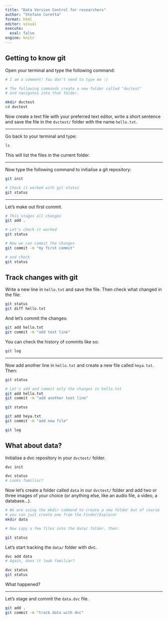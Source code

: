 ```yaml
---
title: "Data Version Control for researchers"
author: "Stefano Coretta"
format: html
editor: visual
execute: 
  eval: false
engine: knitr
---
```


## Getting to know git

Open your terminal and type the following command:

```bash
# I am a comment! You don't need to type me :)

# The following commands create a new folder called "dvctest"
# and navigates into that folder.

mkdir dvctest
cd dvctest
```

Now create a text file with your preferred text editor, write a short sentence and save the file in the `dvctest/` folder with the name `hello.txt`.

------------------------------------------------------------------------

Go back to your terminal and type:

```bash
ls
```

This will list the files in the current folder.

------------------------------------------------------------------------

Now type the following command to initialise a git repository:

```bash
git init

# Check it worked with git status
git status
```

------------------------------------------------------------------------

Let's make out first commit.

```bash
# This stages all changes
git add .

# Let's check it worked
git status

# Now we can commit the changes
git commit -m "my first commit"

# and check
git status
```

## Track changes with git

Write a new line in `hello.txt` and save the file. Then check what changed in the file:

```bash
git status
git diff hello.txt
```

And let's commit the changes:

```bash
git add hello.txt
git commit -m "add text line"
```

You can check the history of commits like so:

```bash
git log
```

------------------------------------------------------------------------

Now add another line in `hello.txt` and create a new file called `heya.txt`. Then:

```bash
git status

# Let's add and commit only the changes in hello.txt
git add hello.txt
git commit -m "add another text line"

git status

git add heya.txt
git commit -m "add new file"

git log
```

## What about data?

Initialise a dvc repository in your `dvctest/` folder.

```bash
dvc init

dvc status
# Looks familiar?
```

Now let's create a folder called `data` in our `dvctest/` folder and add two or three images of your choice (or anything else, like an audio file, a video, a database...).

```bash
# We are using the mkdir command to create a new folder but of course
# you can just create one from the Finder/Explorer
mkdir data

# Now copy a few files into the data/ folder, then:

git status
```

Let's start tracking the `data/` folder with dvc.

```bash
dvc add data
# Again, does it look familiar?

dvc status
git status
```

What happened?

---

Let's stage and commit the `data.dvc` file.

```bash
git add .
git commit -m "track data with dvc"
```
